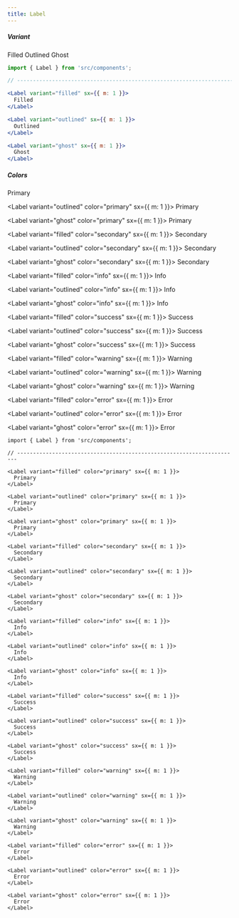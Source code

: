 ```yaml
---
title: Label
---
```


##### Variant

<Block>
  <Label variant="filled" sx={{ m: 1 }}>
    Filled
  </Label>
  <Label variant="outlined" sx={{ m: 1 }}>
    Outlined
  </Label>
  <Label variant="ghost" sx={{ m: 1 }}>
    Ghost
  </Label>
</Block>

```jsx
import { Label } from 'src/components';

// ----------------------------------------------------------------------

<Label variant="filled" sx={{ m: 1 }}>
  Filled
</Label>

<Label variant="outlined" sx={{ m: 1 }}>
  Outlined
</Label>

<Label variant="ghost" sx={{ m: 1 }}>
  Ghost
</Label>
```

##### Colors

<Block>
<Label variant="filled" color="primary" sx={{ m: 1 }}>
  Primary
</Label>

<Label variant="outlined" color="primary" sx={{ m: 1 }}>
  Primary
</Label>

<Label variant="ghost" color="primary" sx={{ m: 1 }}>
  Primary
</Label>

<Label variant="filled" color="secondary" sx={{ m: 1 }}>
  Secondary
</Label>

<Label variant="outlined" color="secondary" sx={{ m: 1 }}>
  Secondary
</Label>

<Label variant="ghost" color="secondary" sx={{ m: 1 }}>
  Secondary
</Label>

<Label variant="filled" color="info" sx={{ m: 1 }}>
  Info
</Label>

<Label variant="outlined" color="info" sx={{ m: 1 }}>
  Info
</Label>

<Label variant="ghost" color="info" sx={{ m: 1 }}>
  Info
</Label>

<Label variant="filled" color="success" sx={{ m: 1 }}>
  Success
</Label>

<Label variant="outlined" color="success" sx={{ m: 1 }}>
  Success
</Label>

<Label variant="ghost" color="success" sx={{ m: 1 }}>
  Success
</Label>

<Label variant="filled" color="warning" sx={{ m: 1 }}>
  Warning
</Label>

<Label variant="outlined" color="warning" sx={{ m: 1 }}>
  Warning
</Label>

<Label variant="ghost" color="warning" sx={{ m: 1 }}>
  Warning
</Label>

<Label variant="filled" color="error" sx={{ m: 1 }}>
  Error
</Label>

<Label variant="outlined" color="error" sx={{ m: 1 }}>
  Error
</Label>

<Label variant="ghost" color="error" sx={{ m: 1 }}>
  Error
</Label>

</Block>

```tsx
import { Label } from 'src/components';

// ----------------------------------------------------------------------

<Label variant="filled" color="primary" sx={{ m: 1 }}>
  Primary
</Label>

<Label variant="outlined" color="primary" sx={{ m: 1 }}>
  Primary
</Label>

<Label variant="ghost" color="primary" sx={{ m: 1 }}>
  Primary
</Label>

<Label variant="filled" color="secondary" sx={{ m: 1 }}>
  Secondary
</Label>

<Label variant="outlined" color="secondary" sx={{ m: 1 }}>
  Secondary
</Label>

<Label variant="ghost" color="secondary" sx={{ m: 1 }}>
  Secondary
</Label>

<Label variant="filled" color="info" sx={{ m: 1 }}>
  Info
</Label>

<Label variant="outlined" color="info" sx={{ m: 1 }}>
  Info
</Label>

<Label variant="ghost" color="info" sx={{ m: 1 }}>
  Info
</Label>

<Label variant="filled" color="success" sx={{ m: 1 }}>
  Success
</Label>

<Label variant="outlined" color="success" sx={{ m: 1 }}>
  Success
</Label>

<Label variant="ghost" color="success" sx={{ m: 1 }}>
  Success
</Label>

<Label variant="filled" color="warning" sx={{ m: 1 }}>
  Warning
</Label>

<Label variant="outlined" color="warning" sx={{ m: 1 }}>
  Warning
</Label>

<Label variant="ghost" color="warning" sx={{ m: 1 }}>
  Warning
</Label>

<Label variant="filled" color="error" sx={{ m: 1 }}>
  Error
</Label>

<Label variant="outlined" color="error" sx={{ m: 1 }}>
  Error
</Label>

<Label variant="ghost" color="error" sx={{ m: 1 }}>
  Error
</Label>

```

